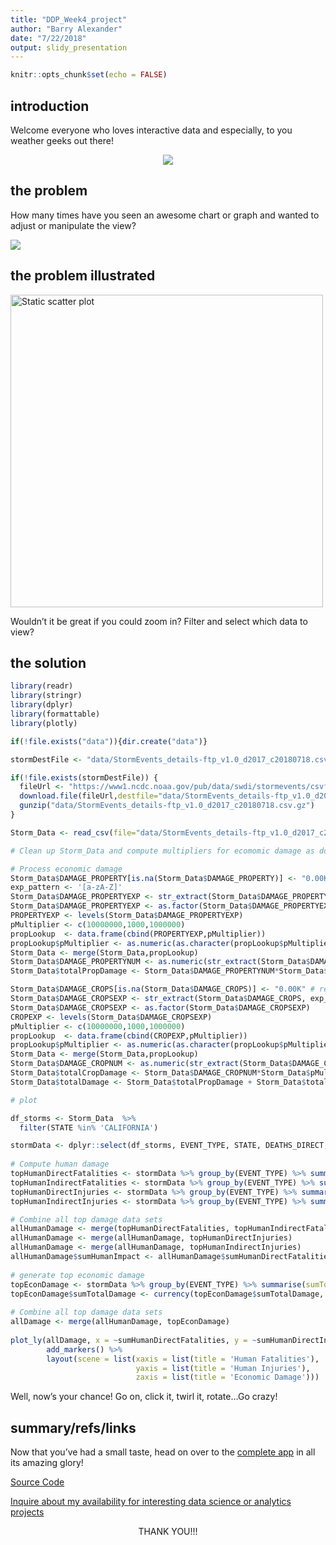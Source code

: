 ```yaml
---
title: "DDP_Week4_project"
author: "Barry Alexander"
date: "7/22/2018"
output: slidy_presentation
---
```


```r
knitr::opts_chunk$set(echo = FALSE)
```

## introduction

Welcome everyone who loves interactive data and especially, to you weather geeks out there!

<center>
![](https://media.giphy.com/media/mbJHOpITes55m/giphy.gif)
</center>

## the problem

How many times have you seen an awesome chart or graph and wanted to adjust or manipulate the view?

![](https://media.giphy.com/media/yob2BpR9R3ccg/giphy.gif)

## the problem illustrated

<img src="static_scatter_graph.png" alt="Static scatter plot" width="500px"/>

Wouldn't it be great if you could zoom in?  Filter and select which data to view?

## the solution

```r

library(readr)
library(stringr)
library(dplyr)
library(formattable)
library(plotly)

if(!file.exists("data")){dir.create("data")}

stormDestFile <- "data/StormEvents_details-ftp_v1.0_d2017_c20180718.csv"

if(!file.exists(stormDestFile)) {
  fileUrl <- "https://www1.ncdc.noaa.gov/pub/data/swdi/stormevents/csvfiles/StormEvents_details-ftp_v1.0_d2017_c20180718.csv.gz"
  download.file(fileUrl,destfile="data/StormEvents_details-ftp_v1.0_d2017_c20180718.csv.gz",method="curl")
  gunzip("data/StormEvents_details-ftp_v1.0_d2017_c20180718.csv.gz")
}

Storm_Data <- read_csv(file="data/StormEvents_details-ftp_v1.0_d2017_c20180718.csv")

# Clean up Storm_Data and compute multipliers for ecomomic damage as dollar amounts

# Process economic damage
Storm_Data$DAMAGE_PROPERTY[is.na(Storm_Data$DAMAGE_PROPERTY)] <- "0.00K" # remove NAs
exp_pattern <- '[a-zA-Z]'
Storm_Data$DAMAGE_PROPERTYEXP <- str_extract(Storm_Data$DAMAGE_PROPERTY, exp_pattern)
Storm_Data$DAMAGE_PROPERTYEXP <- as.factor(Storm_Data$DAMAGE_PROPERTYEXP)
PROPERTYEXP <- levels(Storm_Data$DAMAGE_PROPERTYEXP)
pMultiplier <- c(10000000,1000,1000000)
propLookup  <- data.frame(cbind(PROPERTYEXP,pMultiplier))
propLookup$pMultiplier <- as.numeric(as.character(propLookup$pMultiplier))
Storm_Data <- merge(Storm_Data,propLookup)
Storm_Data$DAMAGE_PROPERTYNUM <- as.numeric(str_extract(Storm_Data$DAMAGE_PROPERTY, "\\d+\\.*\\d*"))
Storm_Data$totalPropDamage <- Storm_Data$DAMAGE_PROPERTYNUM*Storm_Data$pMultiplier

Storm_Data$DAMAGE_CROPS[is.na(Storm_Data$DAMAGE_CROPS)] <- "0.00K" # remove NAs
Storm_Data$DAMAGE_CROPSEXP <- str_extract(Storm_Data$DAMAGE_CROPS, exp_pattern)
Storm_Data$DAMAGE_CROPSEXP <- as.factor(Storm_Data$DAMAGE_CROPSEXP)
CROPEXP <- levels(Storm_Data$DAMAGE_CROPSEXP)
pMultiplier <- c(10000000,1000,1000000)
propLookup  <- data.frame(cbind(CROPEXP,pMultiplier))
propLookup$pMultiplier <- as.numeric(as.character(propLookup$pMultiplier))
Storm_Data <- merge(Storm_Data,propLookup)
Storm_Data$DAMAGE_CROPNUM <- as.numeric(str_extract(Storm_Data$DAMAGE_CROPS, "\\d+\\.*\\d*"))
Storm_Data$totalCropDamage <- Storm_Data$DAMAGE_CROPNUM*Storm_Data$pMultiplier
Storm_Data$totalDamage <- Storm_Data$totalPropDamage + Storm_Data$totalCropDamage

# plot

df_storms <- Storm_Data  %>%
  filter(STATE %in% 'CALIFORNIA')

stormData <- dplyr::select(df_storms, EVENT_TYPE, STATE, DEATHS_DIRECT, DEATHS_INDIRECT, INJURIES_DIRECT, INJURIES_INDIRECT, totalPropDamage, totalCropDamage, totalDamage)
      
# Compute human damage
topHumanDirectFatalities <- stormData %>% group_by(EVENT_TYPE) %>% summarise(sumHumanDirectFatalities=sum(DEATHS_DIRECT)) %>% arrange(desc(sumHumanDirectFatalities))
topHumanIndirectFatalities <- stormData %>% group_by(EVENT_TYPE) %>% summarise(sumHumanIndirectFatalities=sum(DEATHS_INDIRECT)) %>% arrange(desc(sumHumanIndirectFatalities))
topHumanDirectInjuries <- stormData %>% group_by(EVENT_TYPE) %>% summarise(sumHumanDirectInjuries=sum(INJURIES_DIRECT)) %>% arrange(desc(sumHumanDirectInjuries))
topHumanIndirectInjuries <- stormData %>% group_by(EVENT_TYPE) %>% summarise(sumHumanIndirectInjuries=sum(INJURIES_INDIRECT)) %>% arrange(desc(sumHumanIndirectInjuries))

# Combine all top damage data sets
allHumanDamage <- merge(topHumanDirectFatalities, topHumanIndirectFatalities)
allHumanDamage <- merge(allHumanDamage, topHumanDirectInjuries)
allHumanDamage <- merge(allHumanDamage, topHumanIndirectInjuries)
allHumanDamage$sumHumanImpact <- allHumanDamage$sumHumanDirectFatalities + allHumanDamage$sumHumanIndirectFatalities + allHumanDamage$sumHumanDirectInjuries + allHumanDamage$sumHumanIndirectInjuries
      
# generate top economic damage
topEconDamage <- stormData %>% group_by(EVENT_TYPE) %>% summarise(sumTotalDamage=sum(totalDamage)) %>% arrange(desc(sumTotalDamage))
topEconDamage$sumTotalDamage <- currency(topEconDamage$sumTotalDamage, symbol = "$")
      
# Combine all top damage data sets
allDamage <- merge(allHumanDamage, topEconDamage)
      
plot_ly(allDamage, x = ~sumHumanDirectFatalities, y = ~sumHumanDirectInjuries, z = ~sumTotalDamage, color = ~EVENT_TYPE, colors = c('#BF382A', '#0C4B8E')) %>%
        add_markers() %>%
        layout(scene = list(xaxis = list(title = 'Human Fatalities'),
                            yaxis = list(title = 'Human Injuries'),
                            zaxis = list(title = 'Economic Damage')))
```
Well, now's your chance!  Go on, click it, twirl it, rotate...Go crazy!

## summary/refs/links

Now that you've had a small taste, head on over to the [complete app](https://balexander123.shinyapps.io/DDP_Week4_project/) in all its amazing glory!

[Source Code](https://github.com/balexander123/DDP_Week4_project)

[Inquire about my availability for interesting data science or analytics projects](https://www.linkedin.com/in/barry-alexander-9169553/)

<center>
THANK YOU!!!
</center>